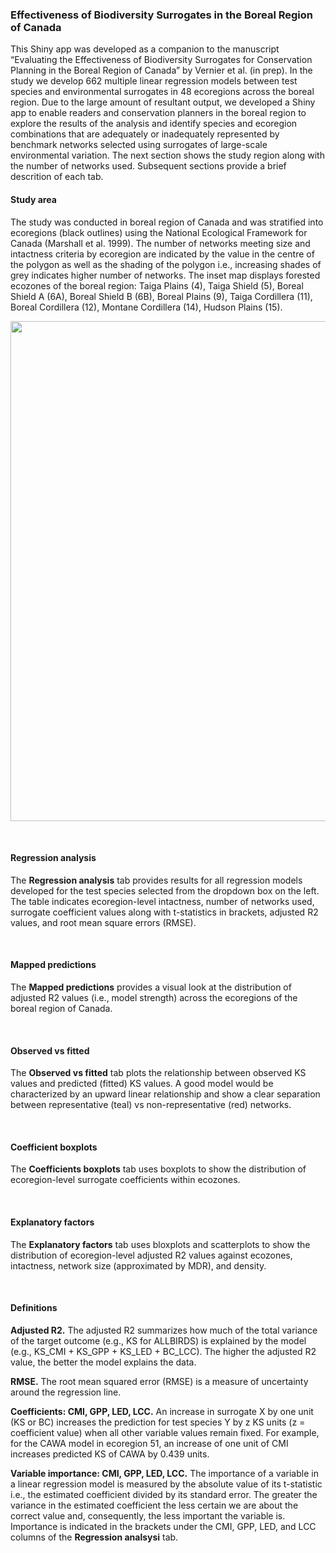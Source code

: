 ### Effectiveness of Biodiversity Surrogates in the Boreal Region of Canada

This Shiny app was developed as a companion to the manuscript "Evaluating the Effectiveness of Biodiversity Surrogates for Conservation Planning in the Boreal Region of Canada" by Vernier et al. (in prep). In the study we develop 662 multiple linear regression models between test species and environmental surrogates in 48 ecoregions across the boreal region. Due to the large amount of resultant output, we developed a Shiny app to enable readers and conservation planners in the boreal region to explore the results of the analysis and identify species and ecoregion combinations that are adequately or inadequately represented by benchmark networks selected using surrogates of large-scale environmental variation. The next section shows the study region along with the number of networks used. Subsequent sections provide a brief descrition of each tab.

#### Study area

The study was conducted in boreal region of Canada and was stratified into ecoregions (black outlines) using the National Ecological Framework for Canada (Marshall et al. 1999). The number of networks meeting size and intactness criteria by ecoregion are indicated by the value in the centre of the polygon as well as the shading of the polygon i.e., increasing shades of grey indicates higher number of networks. The inset map displays forested ecozones of the boreal region: Taiga Plains (4), Taiga Shield (5), Boreal Shield A (6A), Boreal Shield B (6B), Boreal Plains (9), Taiga Cordillera (11), Boreal Cordillera (12), Montane Cordillera (14), Hudson Plains (15).

<center><img src="strata.png" width=800></center>

<br>

#### Regression analysis

The **Regression analysis** tab provides results for all regression models developed for the test species selected from the dropdown box on the left. The table indicates ecoregion-level intactness, number of networks used, surrogate coefficient values along with t-statistics in brackets, adjusted R2 values, and root mean square errors (RMSE).

<br>

#### Mapped predictions

The **Mapped predictions** provides a visual look at the distribution of adjusted R2 values (i.e., model strength) across the ecoregions of the boreal region of Canada.

<br>

#### Observed vs fitted

The **Observed vs fitted** tab plots the relationship between observed KS values and predicted (fitted) KS values. A good model would be characterized by an upward linear relationship and show a clear separation between representative (teal) vs non-representative (red) networks.

<br>

#### Coefficient boxplots

The **Coefficients boxplots** tab uses boxplots to show the distribution of ecoregion-level surrogate coefficients within ecozones.

<br>

#### Explanatory factors

The **Explanatory factors** tab uses bloxplots and scatterplots to show the distribution of ecoregion-level adjusted R2 values against ecozones, intactness, network size (approximated by MDR), and density.

<br>

#### Definitions

**Adjusted R2.** The adjusted R2 summarizes how much of the total variance of the target outcome (e.g., KS for ALLBIRDS) is explained by the model (e.g., KS_CMI + KS_GPP + KS_LED + BC_LCC). The higher the adjusted R2 value, the better the model explains the data.

**RMSE.** The root mean squared error (RMSE) is a measure of uncertainty around the regression line.

**Coefficients: CMI, GPP, LED, LCC.** An increase in surrogate X by one unit (KS or BC) increases the prediction for test species Y by z KS units (z = coefficient value) when all other variable values remain fixed. For example, for the CAWA model in ecoregion 51, an increase of one unit of CMI increases predicted KS of CAWA by 0.439 units.

**Variable importance: CMI, GPP, LED, LCC.** The importance of a variable in a linear regression model is measured by the absolute value of its t-statistic i.e., the estimated coefficient divided by its standard error. The greater the variance in the estimated coefficient the less certain we are about the correct value and, consequently, the less important the variable is. Importance is indicated in the brackets under the CMI, GPP, LED, and LCC columns of the **Regression analsysi** tab.
